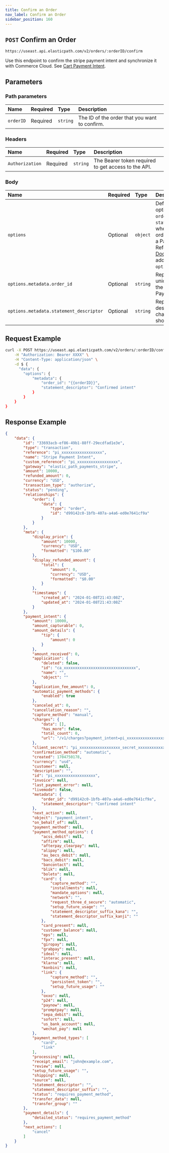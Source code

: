 ```yaml
---
title: Confirm an Order
nav_label: Confirm an Order
sidebar_position: 160
---
```


## `POST` Confirm an Order

```http
https://useast.api.elasticpath.com/v2/orders/:orderID/confirm
```

Use this endpoint to confirm the stripe payment intent and synchronize it with Commerce Cloud. See [Cart Payment Intent](/docs/api/carts/create-cart-payment-intent).

## Parameters

### Path parameters

| Name | Required | Type     | Description                             |
|:-----|:---------|:---------|:----------------------------------------|
| `orderID` | Required | `string` | The ID of the order that you want to confirm. |

### Headers

| Name            | Required | Type     | Description                          |
|:----------------|:---------|:---------|:-------------------------------------|
| `Authorization` | Required | `string` | The Bearer token required to get access to the API. |

### Body

| Name   | Required | Type     | Description |
|:-------|:---------|:---------|:------------|
| `options` | Optional | `object` | Defines various Stripe options, such as `order_id` and `statement_descriptor`, when confirming an order that is linked to a Payment Intent. Refer to [Stripe Documentation](https://stripe.com/docs/api/payment_intents) for additional available `options`. | 
| `options.metadata.order_id` | Optional | `string` | Represents the unique identifier of the order linked to the Payment Intent. |
| `options.metadata.statement_descriptor` | Optional | `string` | Represents description of a charge on your shoppers statements. |

## Request Example

```bash
curl -X POST https://useast.api.elasticpath.com/v2/orders/:orderID/confirm \
    -H "Authorization: Bearer XXXX" \
    -H "Content-Type: application/json" \
    -d $ {
      "data": {
        "options": {
            "metadata": {
                "order_id": "{{orderID}}",
                "statement_descriptor": "Confirmed intent"
            }
        }
    }
}
```

## Response Example

```json
{
    "data": {
        "id": "33693acb-ef86-49b1-88ff-29ecdfad1e3e",
        "type": "transaction",
        "reference": "pi_xxxxxxxxxxxxxxxxxx",
        "name": "Stripe Payment Intent",
        "custom_reference": "pi_xxxxxxxxxxxxxxxxxx",
        "gateway": "elastic_path_payments_stripe",
        "amount": 10000,
        "refunded_amount": 0,
        "currency": "USD",
        "transaction_type": "authorize",
        "status": "pending",
        "relationships": {
            "order": {
                "data": {
                    "type": "order",
                    "id": "d99142c0-1bfb-407a-a4a6-ed0e7641cf9a"
                }
            }
        },
        "meta": {
            "display_price": {
                "amount": 10000,
                "currency": "USD",
                "formatted": "$100.00"
            },
            "display_refunded_amount": {
                "total": {
                    "amount": 0,
                    "currency": "USD",
                    "formatted": "$0.00"
                }
            },
            "timestamps": {
                "created_at": "2024-01-08T21:43:08Z",
                "updated_at": "2024-01-08T21:43:08Z"
            }
        },
        "payment_intent": {
            "amount": 10000,
            "amount_capturable": 0,
            "amount_details": {
                "tip": {
                    "amount": 0
                }
            },
            "amount_received": 0,
            "application": {
                "deleted": false,
                "id": "ca_xxxxxxxxxxxxxxxxxxxxxxxxxxxxxxxx",
                "name": "",
                "object": ""
            },
            "application_fee_amount": 0,
            "automatic_payment_methods": {
                "enabled": true
            },
            "canceled_at": 0,
            "cancellation_reason": "",
            "capture_method": "manual",
            "charges": {
                "data": [],
                "has_more": false,
                "total_count": 0,
                "url": "/v1/charges?payment_intent=pi_xxxxxxxxxxxxxxxxxx"
            },
            "client_secret": "pi_xxxxxxxxxxxxxxxxxx_secret_xxxxxxxxxxxxxxxxxx",
            "confirmation_method": "automatic",
            "created": 1704750178,
            "currency": "usd",
            "customer": null,
            "description": "",
            "id": "pi_xxxxxxxxxxxxxxxxxx",
            "invoice": null,
            "last_payment_error": null,
            "livemode": false,
            "metadata": {
                "order_id": "d99142c0-1bfb-407a-a4a6-ed0e7641cf9a",
                "statement_descriptor": "Confirmed intent"
            },
            "next_action": null,
            "object": "payment_intent",
            "on_behalf_of": null,
            "payment_method": null,
            "payment_method_options": {
                "acss_debit": null,
                "affirm": null,
                "afterpay_clearpay": null,
                "alipay": null,
                "au_becs_debit": null,
                "bacs_debit": null,
                "bancontact": null,
                "blik": null,
                "boleto": null,
                "card": {
                    "capture_method": "",
                    "installments": null,
                    "mandate_options": null,
                    "network": "",
                    "request_three_d_secure": "automatic",
                    "setup_future_usage": "",
                    "statement_descriptor_suffix_kana": "",
                    "statement_descriptor_suffix_kanji": ""
                },
                "card_present": null,
                "customer_balance": null,
                "eps": null,
                "fpx": null,
                "giropay": null,
                "grabpay": null,
                "ideal": null,
                "interac_present": null,
                "klarna": null,
                "konbini": null,
                "link": {
                    "capture_method": "",
                    "persistent_token": "",
                    "setup_future_usage": ""
                },
                "oxxo": null,
                "p24": null,
                "paynow": null,
                "promptpay": null,
                "sepa_debit": null,
                "sofort": null,
                "us_bank_account": null,
                "wechat_pay": null
            },
            "payment_method_types": [
                "card",
                "link"
            ],
            "processing": null,
            "receipt_email": "john@example.com",
            "review": null,
            "setup_future_usage": "",
            "shipping": null,
            "source": null,
            "statement_descriptor": "",
            "statement_descriptor_suffix": "",
            "status": "requires_payment_method",
            "transfer_data": null,
            "transfer_group": ""
        },
        "payment_details": {
            "detailed_status": "requires_payment_method"
        },
        "next_actions": [
            "cancel"
        ]
    }
}
```


